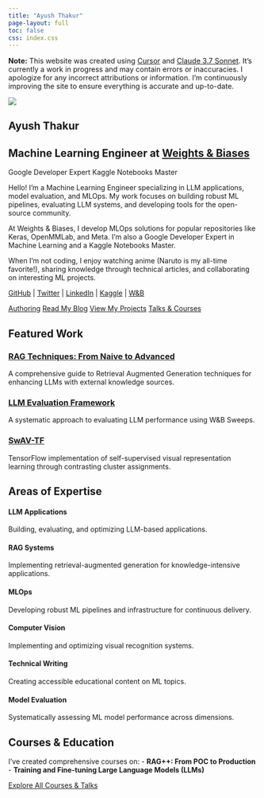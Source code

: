 ```yaml
---
title: "Ayush Thakur"
page-layout: full
toc: false
css: index.css
---
```


::: {.alert .alert-info .mb-4 style="font-size: 0.9rem;"}
**Note:** This website was created using [Cursor](https://cursor.sh/){target="_blank"} and [Claude 3.7 Sonnet](https://anthropic.com/claude){target="_blank"}. It's currently a work in progress and may contain errors or inaccuracies. I apologize for any incorrect attributions or information. I'm continuously improving the site to ensure everything is accurate and up-to-date.
:::

::: {.home-container}
::: {.profile-section}
::: {.profile-image}
![](profile.jpg)
:::

::: {.profile-content}
# Ayush Thakur {.profile-name}

## Machine Learning Engineer at [Weights & Biases](https://wandb.ai/){target="_blank"} {.profile-title}

::: {.profile-badges}
<span class="badge">Google Developer Expert</span>
<span class="badge">Kaggle Notebooks Master</span>
:::

::: {.profile-bio}
Hello! I'm a Machine Learning Engineer specializing in LLM applications, model evaluation, and MLOps. My work focuses on building robust ML pipelines, evaluating LLM systems, and developing tools for the open-source community.

At Weights & Biases, I develop MLOps solutions for popular repositories like Keras, OpenMMLab, and Meta. I'm also a Google Developer Expert in Machine Learning and a Kaggle Notebooks Master.

When I'm not coding, I enjoy watching anime (Naruto is my all-time favorite!), sharing knowledge through technical articles, and collaborating on interesting ML projects.
:::

::: {.profile-links}
[GitHub](https://github.com/ayulockin){target="_blank"} | 
[Twitter](https://x.com/ayushthakur0){target="_blank"} | 
[LinkedIn](https://www.linkedin.com/in/ayush-thakur-731914149/){target="_blank"} | 
[Kaggle](https://www.kaggle.com/ayuraj){target="_blank"} | 
[W&B](https://wandb.ai/ayush-thakur){target="_blank"}
:::

::: {.profile-buttons}
[Authoring](/authoring/){.btn-action .btn .btn-primary role="button" target="_blank"}
[Read My Blog](/blog/){.btn-action-primary .btn-action .btn .btn-success role="button" target="_blank"}
[View My Projects](/projects/){.btn-action .btn .btn-info role="button" target="_blank"}
[Talks & Courses](/talks/){.btn-action .btn .btn-secondary role="button" target="_blank"}
:::
:::
:::

::: {.highlights-section}
## Featured Work {.section-heading}

::: {.highlights-container}
::: {.highlight-card}
### [RAG Techniques: From Naive to Advanced](https://wandb.ai/site/articles/rag-techniques/){target="_blank"}
A comprehensive guide to Retrieval Augmented Generation techniques for enhancing LLMs with external knowledge sources.
:::

::: {.highlight-card}
### [LLM Evaluation Framework](https://github.com/ayulockin/llm-eval-sweep){target="_blank"}
A systematic approach to evaluating LLM performance using W&B Sweeps.
:::

::: {.highlight-card}
### [SwAV-TF](https://github.com/ayulockin/SwAV-TF){target="_blank"}
TensorFlow implementation of self-supervised visual representation learning through contrasting cluster assignments.
:::
:::
:::

::: {.expertise-section}
## Areas of Expertise {.section-heading}

::: {.expertise-grid}
::: {.expertise-item}
#### LLM Applications
Building, evaluating, and optimizing LLM-based applications.
:::

::: {.expertise-item}
#### RAG Systems
Implementing retrieval-augmented generation for knowledge-intensive applications.
:::

::: {.expertise-item}
#### MLOps
Developing robust ML pipelines and infrastructure for continuous delivery.
:::

::: {.expertise-item}
#### Computer Vision
Implementing and optimizing visual recognition systems.
:::

::: {.expertise-item}
#### Technical Writing
Creating accessible educational content on ML topics.
:::

::: {.expertise-item}
#### Model Evaluation
Systematically assessing ML model performance across dimensions.
:::
:::
:::

::: {.courses-section}
## Courses & Education {.section-heading}

I've created comprehensive courses on:
- **RAG++: From POC to Production**
- **Training and Fine-tuning Large Language Models (LLMs)**

[Explore All Courses & Talks](/talks/){.explore-link target="_blank"}
:::
:::

